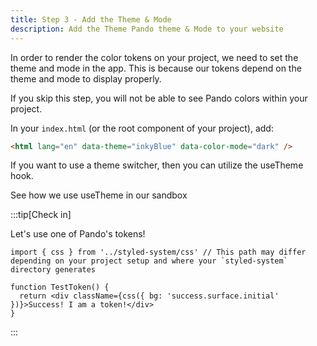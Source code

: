 ```yaml
---
title: Step 3 - Add the Theme & Mode
description: Add the Theme Pando theme & Mode to your website
---
```




In order to render the color tokens on your project, we need to set the theme and mode in the app. This is because our tokens depend on the theme and mode to display properly.

If you skip this step, you will not be able to see Pando colors within your project.

In your `index.html` (or the root component of your project), add:

```html
<html lang="en" data-theme="inkyBlue" data-color-mode="dark" />
```

If you want to use a theme switcher, then you can utilize the <TextLink href='/reference/hooks/use-theme'>useTheme</TextLink> hook.

<div class={css({ marginBottom: '4' })}>
  <TextLink href="https://github.com/pluralsight/pando/blob/main/sandbox/app/components/AppBar.tsx">See how we use useTheme in our sandbox</TextLink>
</div>

:::tip[Check in]

Let's use one of Pando's tokens!

```tsx
import { css } from '../styled-system/css' // This path may differ depending on your project setup and where your `styled-system` directory generates

function TestToken() {
  return <div className={css({ bg: 'success.surface.initial' })}>Success! I am a token!</div>
}
```

:::
